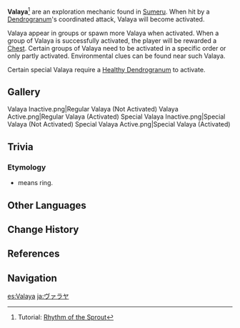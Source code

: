 {{Terminology Infobox
|image  = Valaya.png
|type   = Exploration
|region = Sumeru
}}
'''Valaya'''<ref>Tutorial: [[Tutorial/Rhythm of the Sprout|Rhythm of the Sprout]]</ref> are an exploration mechanic found in [[Sumeru]]. When hit by a [[Dendrogranum]]'s coordinated attack, Valaya will become activated.

Valaya appear in groups or spawn more Valaya when activated. When a group of Valaya is successfully activated, the player will be rewarded a [[Chest]]. Certain groups of Valaya need to be activated in a specific order or only partly activated. Environmental clues can be found near such Valaya.

Certain special Valaya require a [[Healthy Dendrogranum]] to activate.

==Gallery==
<gallery>
Valaya Inactive.png|Regular Valaya (Not Activated)
Valaya Active.png|Regular Valaya (Activated)
Special Valaya Inactive.png|Special Valaya (Not Activated)
Special Valaya Active.png|Special Valaya (Activated)
</gallery>

==Trivia==
===Etymology===
* {{Lang|Valaya|sa=वलय}} means ring.

==Other Languages==
{{Other Languages|default_hidden=1
|en      = Valaya
|zhs     = 缚缡耶
|zhs_rm  = Fùlíyē
|zht     = 縛縭耶
|zht_rm  = Fúlíyé
|ja      = ヴァラヤ
|ja_rm   = Varaya
|ko      = 발라야
|es      = Valaya
|fr      = Valaya
|ru      = Валайя
|th      = Valaya
|vi      = Valaya
|de      = Valaya
|id      = Valaya
|pt      = Valaya
|tr      = Valaya
|it      = Valaya
}}

==Change History==
{{Change History|3.0}}

==References==
{{Reflist}}

==Navigation==
{{Exploration Navbox|Sumeru}}

[[es:Valaya]]
[[ja:ヴァラヤ]]